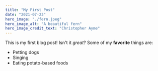 ```yaml
---
title: "My First Post"
date: "2021-07-23"
hero_image: "./fern.jpeg"
hero_image_alt: "A beautiful fern"
hero_image_credit_text: "Christopher Ayme"
---
```

This is my first blog post! Isn't it *great*?
Some of my **favorite** things are:
* Petting dogs
* Singing
* Eating potato-based foods